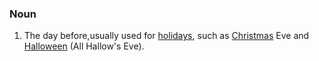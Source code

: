 ===Noun===
#The day  before,usually used for [[holiday]]s, such as [[Christmas]] Eve and [[Halloween]] (All Hallow's Eve).